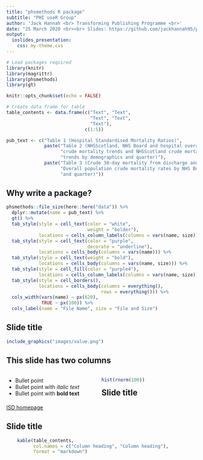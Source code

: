 ```yaml
---
title: "phsmethods R package"
subtitle: "PHI useR Group"
author: 'Jack Hannah <br> Transforming Publishing Programme <br>'
date: "25 March 2020 <br><br> Slides: https://github.com/jackhannah95/phsmethods-slides"
output:
  ioslides_presentation:
    css: my-theme.css
---
```


```r
# Load packages required
library(knitr)
library(magrittr)
library(phsmethods)
library(gt)

knitr::opts_chunk$set(echo = FALSE)

# Create data frame for table
table_contents <- data.frame(c("Text", "Text",
                               "Text", "Text",
                               "Text"),
                             c(1:5))

pub_text <- c("Table 1 (Hospital Standardised Mortality Ratios)",
              paste("Table 2 (NHSScotland, NHS Board and hospital overall", 
                    "crude mortality trends and NHSScotland crude mortality", 
                    "trends by demographics and quarter)"),
              paste("Table 3 (Crude 30-day mortality from discharge and", 
                    "Overall population crude mortality rates by NHS Board", 
                    "and quarter)"))
```

## Why write a package?

```r
phsmethods::file_size(here::here("data")) %>%
  dplyr::mutate(name = pub_text) %>%
  gt() %>%
  tab_style(style = cell_text(color = "white",
                              weight = "bolder"),
            locations = cells_column_labels(columns = vars(name, size))) %>%
  tab_style(style = cell_text(color = "purple",
                              decorate = "underline"),
            locations = cells_body(columns = vars(name))) %>%
  tab_style(style = cell_text(weight = "bold"),
            locations = cells_body(columns = vars(name, size))) %>%
  tab_style(style = cell_fill(color = "purple4"),
            locations = cells_column_labels(columns = vars(name, size))) %>%
  tab_style(style = cell_borders(),
            locations = cells_body(columns = everything(),
                                   rows = everything())) %>%
  cols_width(vars(name) ~ px(620),
             TRUE ~ px(100)) %>%
  cols_label(name = "File Name", size = "File and Size")
```

## Slide title

```r
include_graphics("images/value.png")
```

## This slide has two columns 
<!-- It seems easier to do with htmltags than with other ways --> 
<div style="float: left; width: 50%; text-align: left">
* Bullet point
* Bullet point with *italic text*
* Bullet point with **bold text**
</div>

<div style="float: right; width: 50%;">
```r
hist(rnorm(100))
```
</div>

## Slide title

[ISD homepage](http://www.isdscotland.org/)

## Slide title

```r
    kable(table_contents,
          col.names = c("Column heading", "Column heading"),
          format = "markdown")
```